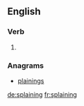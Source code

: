 ==English==

===Verb===
{{head|en}}

# {{present participle of|splain}}

===Anagrams===
* [[plainings#English|plainings]]

[[de:splaining]]
[[fr:splaining]]